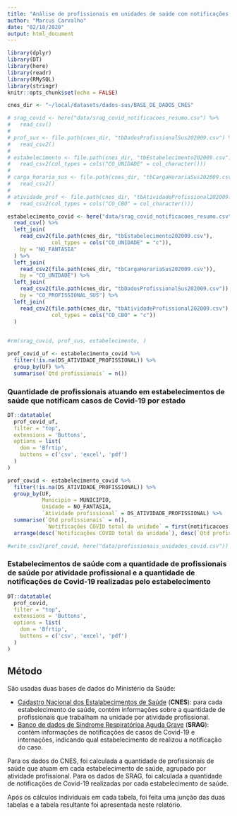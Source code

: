 ```yaml
---
title: "Análise de profissionais em unidades de saúde com notificações para a COVID-19"
author: "Marcus Carvalho"
date: "02/10/2020"
output: html_document
---
```


```r
library(dplyr)
library(DT)
library(here)
library(readr)
library(RMySQL)
library(stringr)
knitr::opts_chunk$set(echo = FALSE)
```

```r
cnes_dir <- "~/local/datasets/dados-sus/BASE_DE_DADOS_CNES"

# srag_covid <- here("data/srag_covid_notificacoes_resumo.csv") %>%
#   read_csv()
# 
# prof_sus <- file.path(cnes_dir, "tbDadosProfissionalSus202009.csv") %>%
#   read_csv2()
# 
# estabelecimento <- file.path(cnes_dir, "tbEstabelecimento202009.csv") %>%
#   read_csv2(col_types = cols("CO_UNIDADE" = col_character()))
# 
# carga_horaria_sus <- file.path(cnes_dir, "tbCargaHorariaSus202009.csv") %>%
#   read_csv2()
# 
# atividade_prof <- file.path(cnes_dir, "tbAtividadeProfissional202009.csv") %>%
#   read_csv2(col_types = cols("CO_CBO" = col_character()))

estabelecimento_covid <- here("data/srag_covid_notificacoes_resumo.csv") %>%
  read_csv() %>%
  left_join(
    read_csv2(file.path(cnes_dir, "tbEstabelecimento202009.csv"),
              col_types = cols("CO_UNIDADE" = "c")),
    by = "NO_FANTASIA"
  ) %>%
  left_join(
    read_csv2(file.path(cnes_dir, "tbCargaHorariaSus202009.csv")),
    by = "CO_UNIDADE") %>%
  left_join(
    read_csv2(file.path(cnes_dir, "tbDadosProfissionalSus202009.csv")),
    by = "CO_PROFISSIONAL_SUS") %>%
  left_join(
    read_csv2(file.path(cnes_dir, "tbAtividadeProfissional202009.csv"),
              col_types = cols("CO_CBO" = "c"))
  )
    

#rm(srag_covid, prof_sus, estabelecimento, )
```

```r
prof_covid_uf <- estabelecimento_covid %>%
  filter(!is.na(DS_ATIVIDADE_PROFISSIONAL)) %>%
  group_by(UF) %>%
  summarise(`Qtd profissionais` = n())
```

### Quantidade de profissionais atuando em estabelecimentos de saúde que notificam casos de Covid-19 por estado

```r
DT::datatable(
  prof_covid_uf,
  filter = "top",
  extensions = 'Buttons',
  options = list(
    dom = 'Bfrtip',
    buttons = c('csv', 'excel', 'pdf')
  )
)
```

```r
prof_covid <- estabelecimento_covid %>%
  filter(!is.na(DS_ATIVIDADE_PROFISSIONAL)) %>%
  group_by(UF,
           Municipio = MUNICIPIO,
           Unidade = NO_FANTASIA,
           `Atividade profissional` = DS_ATIVIDADE_PROFISSIONAL) %>%
  summarise(`Qtd profissionais` = n(),
            `Notificações COVID total da unidade` = first(notificacoes)) %>%
  arrange(desc(`Notificações COVID total da unidade`), desc(`Qtd profissionais`))

#write_csv2(prof_covid, here("data/profissionais_unidades_covid.csv"))
```

### Estabelecimentos de saúde com a quantidade de profissionais de saúde por atividade profissional e a quantidade de notificações de Covid-19 realizadas pelo estabelecimento

```r
DT::datatable(
  prof_covid,
  filter = "top",
  extensions = 'Buttons',
  options = list(
    dom = 'Bfrtip',
    buttons = c('csv', 'excel', 'pdf')
  )
)
```

## Método

São usadas duas bases de dados do Ministério da Saúde:

- [Cadastro Nacional dos Estalabecimentos de Saúde](http://cnes.datasus.gov.br/pages/downloads/arquivosBaseDados.jsp) (**CNES**): para cada estabelecimento de saúde, contém informações sobre a quantidade de profissionais que trabalham na unidade por atividade profissional.
- [Banco de dados de Síndrome Respiratórioa Aguda Grave](https://opendatasus.saude.gov.br/dataset/bd-srag-2020) (**SRAG**): contém informações de notificações de casos de Covid-19 e internações, indicando qual estabelecimento de realizou a notificação do caso.

Para os dados do CNES, foi calculada a quantidade de profissionais de saúde que atuam em cada estabelecimento de saúde, agrupado por atividade profissional.
Para os dados de SRAG, foi calculada a quantidade de notificações de Covid-19 realizadas por cada estabelecimento de saúde.

Após os cálculos individuais em cada tabela, foi feita uma junção das duas tabelas e a tabela resultante foi apresentada neste relatório.

